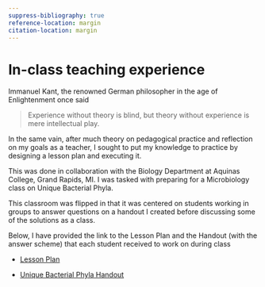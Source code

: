 ```yaml
---
suppress-bibliography: true
reference-location: margin
citation-location: margin
---
```


# In-class teaching experience

Immanuel Kant, the renowned German philosopher in the age of Enlightenment once said 

> Experience without theory is blind, but theory without experience is mere intellectual play.

In the same vain, after much theory on pedagogical practice and reflection on my goals as a teacher, I sought to put my knowledge to practice by designing a lesson plan and executing it.

This was done in collaboration with the Biology Department at Aquinas College, Grand Rapids, MI. I was tasked with preparing for a Microbiology class on Unique Bacterial Phyla.

This classroom was flipped in that it was centered on students working in groups to answer questions on a handout I created before discussing some of the solutions as a class.

Below, I have provided the link to the Lesson Plan and the Handout (with the answer scheme) that each student received to work on during class

- [Lesson Plan](https://vanandelinstitute-my.sharepoint.com/:w:/g/personal/svetlana_djirackor_vai_org/EWwgP6ZwMu1AoYx4Uko9tv4BeBTqPnHjr6Nr8VO5EbABgw?e=xkA6Ay)

- [Unique Bacterial Phyla Handout](https://vanandelinstitute-my.sharepoint.com/:w:/g/personal/svetlana_djirackor_vai_org/EbNJ1DjIV-1Frkis50HHTwIBJ2gdTIG49pTer2u4m5qhUw?e=LmXWS1)